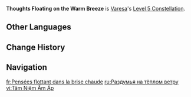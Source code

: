 {{Constellation Infobox
|image         = Constellation Thoughts Floating on the Warm Breeze.png
|character     = Varesa
|level         = 5
|description   = Increases the Level of Normal Attack: [[By the Horns]] by 3.<br>Maximum upgrade level is 15.
|scale_att1    = 
|scale_att2    = 
|utility1      = Talent Level Increase
|utility2      = Normal Attack Level Increase
}}
'''Thoughts Floating on the Warm Breeze''' is [[Varesa]]'s [[Level 5 Constellation]].
<!--
==Gameplay Notes==
--><!--
==Preview==
{{Preview
|file = Thoughts Floating on the Warm Breeze Preview
}}
-->
==Other Languages==
{{Other Languages
|en       = Thoughts Floating on the Warm Breeze
|zhs      = 暖风浮漾的心念
|zhs_rm   = 
|zht      = 暖風浮漾的心念
|zht_rm   = 
|zh_tl    = 
|ja       = 温かな風に揺れる想い
|ja_rm    = 
|ja_tl    = 
|ko       = 부드러운 바람의 신념
|ko_rm    = 
|ko_tl    = 
|es       = Pensamientos en un cálido aire
|es_tl    = Thoughts in the Warm Air
|fr       = Pensées flottant dans la brise chaude
|fr_tl    = Thoughts Floating in the Warm Breeze
|ru       = Раздумья на тёплом ветру
|ru_tl    = 
|th       = Thoughts Floating on the Warm Breeze
|vi       = Tâm Niệm Ấm Áp
|vi_tl    = 
|de       = Gedanken in der warmen Brise
|de_tl    = Thoughts in the Warm Breeze
|id       = Thoughts Floating on the Warm Breeze
|pt       = Pensamentos à Deriva em uma Brisa Suave
|pt_tl    = 
|tr       = Sıcak Esintide Süzülen Düşünceler
|tr_tl    = 
|it       = Pensieri trasportati dalla tiepida brezza
|it_tl    = 
}}

==Change History==
{{Change History|5.5}}

==Navigation==
{{Talent Navbox|Varesa}}

[[fr:Pensées flottant dans la brise chaude]]
[[ru:Раздумья на тёплом ветру]]
[[vi:Tâm Niệm Ấm Áp]]